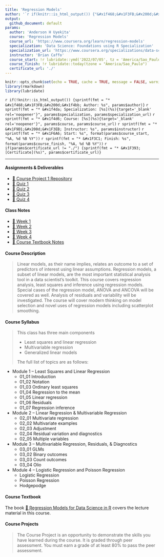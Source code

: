 ```yaml
---
title: 'Regression Models'
author: '`r if(knitr::is_html_output()) {"&#x1f468;&#x1F3FB;&#x200d;&#x1f4bb; Anderson H Uyekita"} else {NULL}`'
output:
  github_document: default
params:
  author: 'Anderson H Uyekita'
  course: 'Regression Models'
  course_url: 'https://www.coursera.org/learn/regression-models'
  specialization: 'Data Science: Foundations using R Specialization'
  specialization_url: 'https://www.coursera.org/specializations/data-science-foundations-r'
  instructor: 'Brian Caffo'
  course_start: !r lubridate::ymd('2022/07/05', tz = 'America/Sao_Paulo')
  course_finish: !r lubridate::today(tzone = "America/Sao_Paulo")
  certificate_url: './'
---
```


```r
knitr::opts_chunk$set(echo = TRUE, cache = TRUE, message = FALSE, warning = FALSE)
library(rmarkdown)
library(lubridate)
```

`r if(!knitr::is_html_output()) {sprintf(fmt = "* &#x1f468;&#x1F3FB;&#x200d;&#x1f4bb; Author: %s", params$author)}`
`r sprintf(fmt = "* &#x1f4da; Specialization: [%s](%s){target='_blank' rel='noopener'}", params$specialization, params$specialization_url)`
`r sprintf(fmt = "* &#x1f4d6; Course: [%s](%s){target='_blank' rel='noopener'}", params$course, params$course_url)`
    `r sprintf(fmt = "* &#x1F9D1;&#x200d;&#x1F3EB; Instructor: %s", params$instructor)`
    `r sprintf(fmt = "* &#x1F6A6; Start: %s", format(params$course_start, "%A, %d %B %Y"))`
    `r sprintf(fmt = "* &#x1F3C1; Finish: %s", format(params$course_finish, "%A, %d %B %Y"))`
`r if(params$certificate_url != "./") {sprintf(fmt = "* &#x1F393; [Certificate](%s)", params$certificate_url)}`

--------------------------------------------------------------------------------

#### Assignments & Deliverables

* [&#x1F680; Course Project 1 Repository](https://github.com/AndersonUyekita/regression-models_course-project-1)
* [&#x1F4DD; Quiz 1](./Week 1/quiz-1_regression-models.md)
* [&#x1F4DD; Quiz 2](./Week 2/quiz-2_regression-models.md)
* [&#x1F4DD; Quiz 3](./Week 3/quiz-3_regression-models.md)
* [&#x1F4DD; Quiz 4](./Week 4/quiz-4_regression-models.md)

#### Class Notes

* [&#x1F4C6; Week 1](./Week 1)
* [&#x1F4C6; Week 2](./Week 2)
* [&#x1F4C6; Week 3](./Week 3)
* [&#x1F4C6; Week 4](./Week 4)
* [&#x1F4D1; Course Textbook Notes](./book)

#### Course Description

> Linear models, as their name implies, relates an outcome to a set of predictors of interest using linear assumptions.  Regression models, a subset of linear models, are the most important statistical analysis tool in a data scientist’s toolkit. This course covers regression analysis, least squares and inference using regression models. Special cases of the regression model, ANOVA and ANCOVA will be covered as well. Analysis of residuals and variability will be investigated. The course will cover modern thinking on model selection and novel uses of regression models including scatterplot smoothing.


#### Course Syllabus

> This class has three main components
> 
> * Least squares and linear regression
> * Multivariable regression
> * Generalized linear models  
> 
> The full list of topics are as follows:

* Module 1 -- Least Squares and Linear Regression
    * 01_01 Introduction
    * 01_02 Notation
    * 01_03 Ordinary least squares
    * 01_04 Regression to the mean
    * 01_05 Linear regression
    * 01_06 Residuals
    * 01_07 Regression inference
* Module 2 -- Linear Regression & Multivariable Regression
    * 02_01 Multivariate regression
    * 02_02 Multivariate examples
    * 02_03 Adjustment
    * 02_04 Residual variation and diagnostics
    * 02_05 Multiple variables
* Module 3 -- Multivariable Regression, Residuals, & Diagnostics
    * 03_01 GLMs
    * 03_02 Binary outcomes
    * 03_03 Count outcomes
    * 03_04 Olio
* Module 4 -- Logistic Regression and Poisson Regression
    * Logistic Regression
    * Poisson Regression
    * Hodgepodge

#### Course Textbook

The book [&#x1F4D4; Regression Models for Data Science in R](./book/regression-models-for-data-science-in-r.pdf) covers the lecture material in this course.

#### Course Projects

> The Course Project is an opportunity to demonstrate the skills you have learned during the course. It is graded through peer assessment. You must earn a grade of at least 80% to pass the peer assessment.




